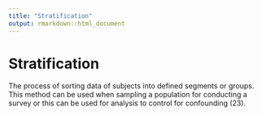 ```yaml
---
title: "Stratification"
output: rmarkdown::html_document
---
```


# Stratification

The process of sorting data of subjects into  defined segments or  groups. This method  can be used when sampling a population  for conducting a survey or this can be used  for analysis to control for confounding (23).
